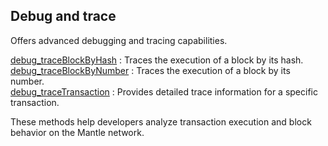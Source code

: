 ## Debug and trace

Offers advanced debugging and tracing capabilities.

[debug_traceBlockByHash](/mantle-api/debugandtrace/debug_traceBlockByHash) : Traces the execution of a block by its hash.  \
[debug_traceBlockByNumber](/mantle-api/debugandtrace/debug_traceBlockByNumber) : Traces the execution of a block by its number. \
[debug_traceTransaction](/mantle-api/debugandtrace/debug_traceTransaction) : Provides detailed trace information for a specific transaction.

These methods help developers analyze transaction execution and block behavior on the Mantle network.
